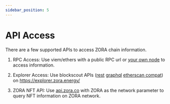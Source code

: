 ```yaml
---
sidebar_position: 5
---
```


# API Access

There are a few supported APIs to access ZORA chain information.

1. RPC Access:
    Use viem/ethers with a public RPC url or [your own node](https://github.com/conduitxyz/node) to access information.

2. Explorer Access:
    Use blockscout APIs ([rest](https://docs.blockscout.com/for-users/api/rest-api-endpoints) [graphql](https://docs.blockscout.com/for-users/api/graphql) [etherscan compat](https://docs.blockscout.com/for-users/api/rpc-endpoints)) on https://explorer.zora.energy/

3. ZORA NFT API:
    Use [api.zora.co](https://api.zora.co/) with ZORA as the network parameter to query NFT information on ZORA network.

